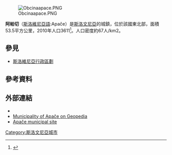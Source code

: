 [[File:Obcinaapace.PNG|thumb]]

'''阿帕切'''（[[斯洛維尼亞語|斯洛維尼亞語]]:Apače）是[[斯洛文尼亞|斯洛文尼亞]]的城鎮，位於該國東北部，面積53.5平方公里，2010年人口3611<ref>{{Cite web |url=http://www.stat.si/doc/statinf/05-si-007-1001.pdf |title=Statistical Office of the Republic of Slovenia, 2010 |access-date=2017-03-08 |archive-date=2016-05-27 |archive-url=https://web.archive.org/web/20160527070229/http://www.stat.si/doc/statinf/05-SI-007-1001.pdf |dead-url=no }}</ref>。人口密度約67人/km2。

==參見==
*[[斯洛維尼亞行政區劃|斯洛維尼亞行政區劃]]

==參考資料==
{{Reflist}}

==外部連結==
* {{commonscat-inline|Municipality of Apače}}
* [http://www.geopedia.si/Geopedia_en.html#T105_L408_F195_x567152_y172263_s13_b4  Municipality of Apače on Geopedia] {{Wayback|url=http://www.geopedia.si/Geopedia_en.html#T105_L408_F195_x567152_y172263_s13_b4 |date=20120620155109 }}
* [http://www.obcina-apace.si/ Apače municipal site] {{Wayback|url=http://www.obcina-apace.si/ |date=20170126094720 }}

{{Slovenia-geo-stub}}
[[Category:斯洛文尼亞城市|Category:斯洛文尼亞城市]]
